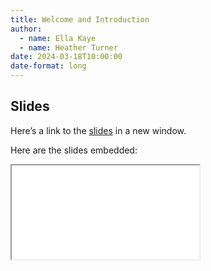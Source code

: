 ```yaml
---
title: Welcome and Introduction
author: 
  - name: Ella Kaye
  - name: Heather Turner
date: 2024-03-18T10:00:00
date-format: long
---
```


## Slides

Here's a link to the [slides](/slides/01-welcome/index.qmd){target="_blank"} in a new window. 

Here are the slides embedded:

<iframe class="slide-deck ar3x2" src="/slides/01-welcome/index.html" title="01-welcome slides">
</iframe>
